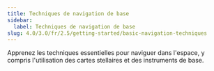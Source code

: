 ```yaml
---
title: Techniques de navigation de base
sidebar:
  label: Techniques de navigation de base
slug: 4.0/3.0/fr/2.5/getting-started/basic-navigation-techniques
---
```


Apprenez les techniques essentielles pour naviguer dans l'espace, y compris l'utilisation des cartes stellaires et des instruments de base.
